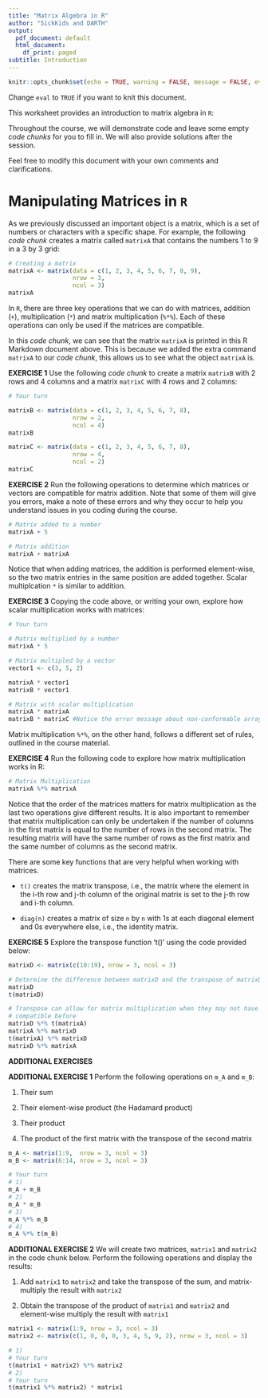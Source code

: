 ```yaml
---
title: "Matrix Algebra in R"
author: "SickKids and DARTH"
output:
  pdf_document: default
  html_document:
    df_print: paged
subtitle: Introduction
---
```


```r
knitr::opts_chunk$set(echo = TRUE, warning = FALSE, message = FALSE, eval = FALSE)
```

Change `eval` to `TRUE` if you want to knit this document.

This worksheet provides an introduction to matrix algebra in `R`:

Throughout the course, we will demonstrate code and leave some empty *code chunks* for you to fill in. We will also provide solutions after the session.

Feel free to modify this document with your own comments and clarifications. 


# Manipulating Matrices in `R`

As we previously discussed an important object is a matrix, which is a set of numbers or characters with a specific shape. For example, the following *code chunk* creates a matrix called `matrixA` that contains the numbers 1 to 9 in a 3 by 3 grid:

```r
# Creating a matrix
matrixA <- matrix(data = c(1, 2, 3, 4, 5, 6, 7, 8, 9), 
                  nrow = 3, 
                  ncol = 3)
matrixA
```


In `R`, there are three key operations that we can do with matrices, addition (`+`), multiplication (`*`) and matrix multiplication (`%*%`). Each of these operations can only be used if the matrices are compatible.

In this *code chunk*, we can see that the matrix `matrixA` is printed in this R Markdown document above. This is because we added the extra command `matrixA` to our *code chunk*, this allows us to see what the object `matrixA` is.

**EXERCISE 1** Use the following *code chunk* to create a matrix `matrixB` with 2 rows and 4 columns and a matrix `matrixC` with 4 rows and 2 columns:

```r
# Your turn

matrixB <- matrix(data = c(1, 2, 3, 4, 5, 6, 7, 8), 
                  nrow = 2, 
                  ncol = 4)
matrixB

matrixC <- matrix(data = c(1, 2, 3, 4, 5, 6, 7, 8), 
                  nrow = 4, 
                  ncol = 2)
matrixC

```

**EXERCISE 2** Run the following operations to determine which matrices or vectors are compatible for matrix addition. Note that some of them will give you errors, make a note of these errors and why they occur to help you understand issues in you coding during the course.

```r
# Matrix added to a number
matrixA + 5

# Matrix addition
matrixA + matrixA
```

Notice that when adding matrices, the addition is performed element-wise, so the two matrix entries in the same position are added together. Scalar multiplcation `*` is similar to addition.

**EXERCISE 3** Copying the code above, or writing your own, explore how scalar multiplication works with matrices:

```r
# Your turn

# Matrix multiplied by a number
matrixA * 5

# Matrix multipled by a vector
vector1 <- c(3, 5, 2)

matrixA * vector1
matrixB * vector1

# Matrix with scalar multiplication
matrixA * matrixA
matrixB * matrixC #Notice the error message about non-conformable arrays. These matrices are not the same dimensions and cannot be multiplied in this way!
```

Matrix multiplication `%*%`, on the other hand, follows a different set of rules, outlined in the course material. 

**EXERCISE 4** Run the following code to explore how matrix multiplication works in R:
```r
# Matrix Multiplication
matrixA %*% matrixA
```

Notice that the order of the matrices matters for matrix multiplication as the last two operations give different results. It is also important to remember that matrix multiplication can only be undertaken if the number of columns in the first matrix is equal to the number of rows in the second matrix. The resulting matrix will have the same number of rows as the first matrix and the same number of columns as the second matrix. 

There are some key functions that are very helpful when working with matrices.

- `t()` creates the matrix transpose, i.e., the matrix where the element in the i-th row and j-th column of the original matrix is set to the j-th row and i-th column.

- `diag(n)` creates a matrix of size `n` by `n` with 1s at each diagonal element and 0s everywhere else, i.e., the identity matrix.

**EXERCISE 5** Explore the transpose function 't()' using the code provided below:

```r
matrixD <- matrix(c(10:19), nrow = 3, ncol = 3)

# Determine the difference between matrixD and the transpose of matrixD
matrixD
t(matrixD)

# Transpose can allow for matrix multiplication when they may not have been 
# compatible before
matrixD %*% t(matrixA)
matrixA %*% matrixD
t(matrixA) %*% matrixD
matrixD %*% matrixA 

```




**ADDITIONAL EXERCISES** 

**ADDITIONAL EXERCISE 1** Perform the following operations on `m_A` and `m_B`:

1) Their sum

2) Their element-wise product (the Hadamard product)

3) Their product

4) The product of the first matrix with the transpose of the second matrix

```r
m_A <- matrix(1:9,  nrow = 3, ncol = 3)
m_B <- matrix(6:14, nrow = 3, ncol = 3)
```

```r
# Your turn
# 1)
m_A + m_B
# 2)
m_A * m_B
# 3)
m_A %*% m_B
# 4)
m_A %*% t(m_B)
```

**ADDITIONAL EXERCISE 2** We will create two matrices, `matrix1` and `matrix2` in the code chunk below. Perform the following operations and display the results:

1) Add `matrix1` to `matrix2` and take the transpose of the sum, and matrix-multiply the result with `matrix2`

2) Obtain the transpose of the product of `matrix1` and `matrix2` and element-wise multiply the result with `matrix1`

```r
matrix1 <- matrix(1:9, nrow = 3, ncol = 3)
matrix2 <- matrix(c(1, 0, 0, 0, 3, 4, 5, 9, 2), nrow = 3, ncol = 3)

# 1)
# Your turn
t(matrix1 + matrix2) %*% matrix2
# 2)
# Your turn
t(matrix1 %*% matrix2) * matrix1

```


